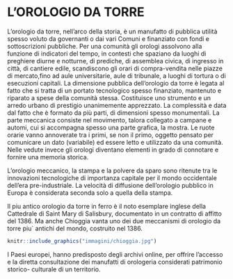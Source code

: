 # L'OROLOGIO DA TORRE 


L'orologio da torre, nell'arco della storia, è un manufatto di pubblica utilità spesso voluto da governanti o dai vari Comuni e finanziato con fondi e sottoscrizioni pubbliche. 
Per una comunità gli orologi assolvono alla funzione di indicatori del tempo, in contesti che spaziano da luoghi di preghiere diurne e notturne, di prediche, di assemblea civica, di ingresso in città, 
di cantiere edile, scandiscono gli orari di compra-vendita nelle piazze di mercato,fino ad aule universitarie, aule di tribunale, a luoghi di tortura o di esecuzioni capitali. La dimensione pubblica dell'orologio da torre è legata al fatto che si tratta di un portato tecnologico spesso finanziato, mantenuto e riparato a spese della comunità stessa. Costituisce uno strumento e un arredo urbano di prestigio unanimemente apprezzato. La complessità e data dal fatto che è formato da più parti, di dimensioni spesso monumentali. La parte meccanica consiste nel movimento, talora collegato a campane e automi, cui si accompagna spesso una parte grafica, la mostra. Le ruote orarie vanno annoverate tra i primi, se non il primo, oggetto pensato per comunicare un dato (variabile) ed essere letto e utilizzato da una comunità. Nelle vedute invece gli orologi diventano elementi in grado di connotare e fornire una memoria storica. 

L'orologio meccanico, la stampa e la polvere da sparo sono ritenute tra le innovazioni tecnologiche di importanza capitale per il mondo occidentale dell'era pre-industriale. La velocità di diffusione dell'orologio pubblico in Europa è considerata seconda solo a quella della stampa. 

Il piu antico orologio da torre in ferro è il noto esemplare inglese della Cattedrale di Saint Mary di Salisbury, documentato in un contratto di affitto del 1386. Ma anche Chioggia vanta uno dei due meccanismi di orologio da torre piu` antichi del mondo, costruito nel 1386.

```r
knitr::include_graphics("immagini/chioggia.jpg")
```


I Paesi europei, hanno predisposto degli archivi online, per offrire l'accesso e la diretta consultazione dei manufatti di orologeria considerati patrimonio storico- culturale di un territorio.